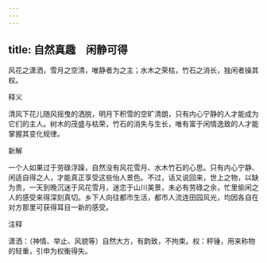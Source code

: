 ```yaml
---
---
---
```

title: 自然真趣　闲静可得
---



风花之潇洒，雪月之空清，唯静者为之主；水木之荣枯，竹石之消长，独闲者操其权。

释义

清风下花儿随风摇曳的洒脱，明月下积雪的空旷清朗，只有内心宁静的人才能成为它们的主人。树木的茂盛与枯荣，竹石的消失与生长，唯有富于闲情逸致的人才能掌握其变化规律。

新解

一个人如果过于劳碌浮躁，自然没有风花雪月、水木竹石的心思。只有内心宁静、闲适自得之人，才能真正享受这些怡人景色。不过，话又说回来，世上之物，以缺为贵，一天到晚沉迷于风花雪月，迷恋于山川美景，未必有劳碌之余，忙里偷闲之人的感受来得深刻真切。乡下人向往都市生活，都市人流连田园风光，均因各自在对方那里可获得耳目一新的感受。

注释

潇洒：（神情、举止、风貌等）自然大方，有韵致，不拘束。权：秤锤，用来称物的轻重，引申为权衡得失。